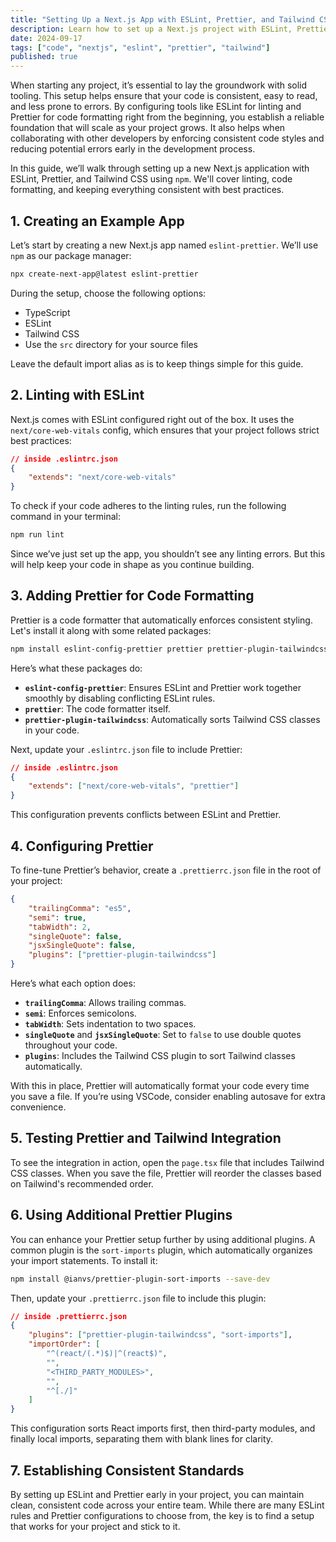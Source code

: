 ```yaml
---
title: "Setting Up a Next.js App with ESLint, Prettier, and Tailwind CSS"
description: Learn how to set up a Next.js project with ESLint, Prettier, and Tailwind CSS using npm. This guide walks you through linting, code formatting, and maintaining consistency.
date: 2024-09-17
tags: ["code", "nextjs", "eslint", "prettier", "tailwind"]
published: true
---
```


When starting any project, it’s essential to lay the groundwork with solid tooling. This setup helps ensure that your code is consistent, easy to read, and less prone to errors. By configuring tools like ESLint for linting and Prettier for code formatting right from the beginning, you establish a reliable foundation that will scale as your project grows. It also helps when collaborating with other developers by enforcing consistent code styles and reducing potential errors early in the development process.

In this guide, we’ll walk through setting up a new Next.js application with ESLint, Prettier, and Tailwind CSS using `npm`. We'll cover linting, code formatting, and keeping everything consistent with best practices.

## 1. **Creating an Example App**

Let’s start by creating a new Next.js app named `eslint-prettier`. We’ll use `npm` as our package manager:

```bash
npx create-next-app@latest eslint-prettier
```

During the setup, choose the following options:

- TypeScript
- ESLint
- Tailwind CSS
- Use the `src` directory for your source files

Leave the default import alias as is to keep things simple for this guide.

## 2. **Linting with ESLint**

Next.js comes with ESLint configured right out of the box. It uses the `next/core-web-vitals` config, which ensures that your project follows strict best practices:

```json
// inside .eslintrc.json
{
	"extends": "next/core-web-vitals"
}
```

To check if your code adheres to the linting rules, run the following command in your terminal:

```bash
npm run lint
```

Since we’ve just set up the app, you shouldn’t see any linting errors. But this will help keep your code in shape as you continue building.

## 3. **Adding Prettier for Code Formatting**

Prettier is a code formatter that automatically enforces consistent styling. Let's install it along with some related packages:

```bash
npm install eslint-config-prettier prettier prettier-plugin-tailwindcss --save-dev
```

Here’s what these packages do:

- **`eslint-config-prettier`**: Ensures ESLint and Prettier work together smoothly by disabling conflicting ESLint rules.
- **`prettier`**: The code formatter itself.
- **`prettier-plugin-tailwindcss`**: Automatically sorts Tailwind CSS classes in your code.

Next, update your `.eslintrc.json` file to include Prettier:

```json
// inside .eslintrc.json
{
	"extends": ["next/core-web-vitals", "prettier"]
}
```

This configuration prevents conflicts between ESLint and Prettier.

## 4. **Configuring Prettier**

To fine-tune Prettier’s behavior, create a `.prettierrc.json` file in the root of your project:

```json
{
	"trailingComma": "es5",
	"semi": true,
	"tabWidth": 2,
	"singleQuote": false,
	"jsxSingleQuote": false,
	"plugins": ["prettier-plugin-tailwindcss"]
}
```

Here’s what each option does:

- **`trailingComma`**: Allows trailing commas.
- **`semi`**: Enforces semicolons.
- **`tabWidth`**: Sets indentation to two spaces.
- **`singleQuote`** and **`jsxSingleQuote`**: Set to `false` to use double quotes throughout your code.
- **`plugins`**: Includes the Tailwind CSS plugin to sort Tailwind classes automatically.

With this in place, Prettier will automatically format your code every time you save a file. If you’re using VSCode, consider enabling autosave for extra convenience.

## 5. **Testing Prettier and Tailwind Integration**

To see the integration in action, open the `page.tsx` file that includes Tailwind CSS classes. When you save the file, Prettier will reorder the classes based on Tailwind's recommended order.

## 6. **Using Additional Prettier Plugins**

You can enhance your Prettier setup further by using additional plugins. A common plugin is the `sort-imports` plugin, which automatically organizes your import statements. To install it:

```bash
npm install @ianvs/prettier-plugin-sort-imports --save-dev
```

Then, update your `.prettierrc.json` file to include this plugin:

```json
// inside .prettierrc.json
{
	"plugins": ["prettier-plugin-tailwindcss", "sort-imports"],
	"importOrder": [
		"^(react/(.*)$)|^(react$)",
		"",
		"<THIRD_PARTY_MODULES>",
		"",
		"^[./]"
	]
}
```

This configuration sorts React imports first, then third-party modules, and finally local imports, separating them with blank lines for clarity.

## 7. **Establishing Consistent Standards**

By setting up ESLint and Prettier early in your project, you can maintain clean, consistent code across your entire team. While there are many ESLint rules and Prettier configurations to choose from, the key is to find a setup that works for your project and stick to it.
